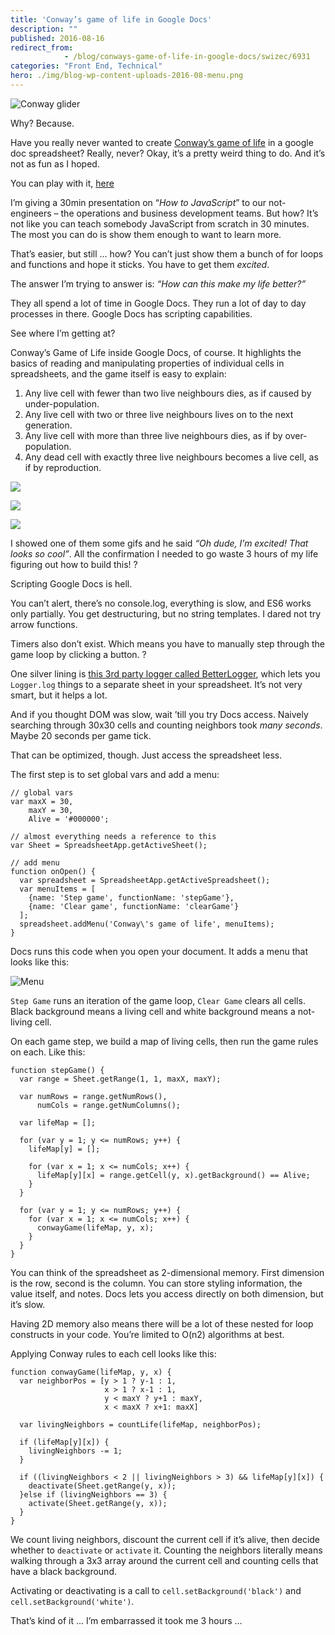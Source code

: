 ```yaml
---
title: 'Conway’s game of life in Google Docs'
description: ""
published: 2016-08-16
redirect_from: 
            - /blog/conways-game-of-life-in-google-docs/swizec/6931
categories: "Front End, Technical"
hero: ./img/blog-wp-content-uploads-2016-08-menu.png
---
```

![Conway glider](./img/blog-wp-content-uploads-2016-08-glider.gif)

Why? Because.

Have you really never wanted to create [Conway’s game of life](https://en.wikipedia.org/wiki/Conway%27s_Game_of_Life) in a google doc spreadsheet? Really, never? Okay, it’s a pretty weird thing to do. And it’s not as fun as I hoped.

You can play with it, [here](https://docs.google.com/spreadsheets/d/1k8mT9a-Fu8x1TkvjYGtrDng8vWQAnNf01nSFCaVwqO4/edit?usp=sharing)

I’m giving a 30min presentation on “_How to JavaScript_” to our not-engineers – the operations and business development teams. But how? It’s not like you can teach somebody JavaScript from scratch in 30 minutes. The most you can do is show them enough to want to learn more.

That’s easier, but still … how? You can’t just show them a bunch of for loops and functions and hope it sticks. You have to get them _excited_.

The answer I’m trying to answer is: _“How can this make my life better?”_

They all spend a lot of time in Google Docs. They run a lot of day to day processes in there. Google Docs has scripting capabilities.

See where I’m getting at?

Conway’s Game of Life inside Google Docs, of course. It highlights the basics of reading and manipulating properties of individual cells in spreadsheets, and the game itself is easy to explain:

1. Any live cell with fewer than two live neighbours dies, as if caused by under-population.
2. Any live cell with two or three live neighbours lives on to the next generation.
3. Any live cell with more than three live neighbours dies, as if by over-population.
4. Any dead cell with exactly three live neighbours becomes a live cell, as if by reproduction.

![](https://upload.wikimedia.org/wikipedia/commons/f/f2/Game_of_life_animated_glider.gif)

![](https://upload.wikimedia.org/wikipedia/commons/9/95/Game_of_life_blinker.gif)

![](https://upload.wikimedia.org/wikipedia/commons/0/07/Game_of_life_pulsar.gif)

I showed one of them some gifs and he said _“Oh dude, I’m excited! That looks so cool”_. All the confirmation I needed to go waste 3 hours of my life figuring out how to build this! ?

Scripting Google Docs is hell.

You can’t alert, there’s no console.log, everything is slow, and ES6 works only partially. You get destructuring, but no string templates. I dared not try arrow functions.

Timers also don’t exist. Which means you have to manually step through the game loop by clicking a button. ?

One silver lining is [this 3rd party logger called BetterLogger](https://github.com/peterherrmann/BetterLog), which lets you `Logger.log` things to a separate sheet in your spreadsheet. It’s not very smart, but it helps a lot.

And if you thought DOM was slow, wait ’till you try Docs access. Naively searching through 30x30 cells and counting neighbors took _many seconds_. Maybe 20 seconds per game tick.

That can be optimized, though. Just access the spreadsheet less.

The first step is to set global vars and add a menu:

```
// global vars
var maxX = 30,
    maxY = 30,
    Alive = '#000000';

// almost everything needs a reference to this
var Sheet = SpreadsheetApp.getActiveSheet();

// add menu
function onOpen() {
  var spreadsheet = SpreadsheetApp.getActiveSpreadsheet();
  var menuItems = [
    {name: 'Step game', functionName: 'stepGame'},
    {name: 'Clear game', functionName: 'clearGame'}
  ];
  spreadsheet.addMenu('Conway\'s game of life', menuItems);
}
```

Docs runs this code when you open your document. It adds a menu that looks like this:

![Menu](./img/blog-wp-content-uploads-2016-08-menu.png)

`Step Game` runs an iteration of the game loop, `Clear Game` clears all cells. Black background means a living cell and white background means a not-living cell.

On each game step, we build a map of living cells, then run the game rules on each. Like this:

```
function stepGame() {
  var range = Sheet.getRange(1, 1, maxX, maxY);
  
  var numRows = range.getNumRows(),
      numCols = range.getNumColumns();
  
  var lifeMap = [];
  
  for (var y = 1; y <= numRows; y++) {
    lifeMap[y] = [];
    
    for (var x = 1; x <= numCols; x++) {
      lifeMap[y][x] = range.getCell(y, x).getBackground() == Alive;
    }
  }
  
  for (var y = 1; y <= numRows; y++) {
    for (var x = 1; x <= numCols; x++) {
      conwayGame(lifeMap, y, x);
    }
  }
}
```

You can think of the spreadsheet as 2-dimensional memory. First dimension is the row, second is the column. You can store styling information, the value itself, and notes. Docs lets you access directly on both dimension, but it’s slow.

Having 2D memory also means there will be a lot of these nested for loop constructs in your code. You’re limited to O(n2) algorithms at best.

Applying Conway rules to each cell looks like this:

```
function conwayGame(lifeMap, y, x) {
  var neighborPos = [y > 1 ? y-1 : 1, 
                     x > 1 ? x-1 : 1, 
                     y < maxY ? y+1 : maxY, 
                     x < maxX ? x+1: maxX]
  
  var livingNeighbors = countLife(lifeMap, neighborPos);
  
  if (lifeMap[y][x]) {
    livingNeighbors -= 1;
  }
  
  if ((livingNeighbors < 2 || livingNeighbors > 3) && lifeMap[y][x]) {
    deactivate(Sheet.getRange(y, x));
  }else if (livingNeighbors == 3) {
    activate(Sheet.getRange(y, x));
  }
}
```

We count living neighbors, discount the current cell if it’s alive, then decide whether to `deactivate` or `activate` it. Counting the neighbors literally means walking through a 3x3 array around the current cell and counting cells that have a black background.

Activating or deactivating is a call to `cell.setBackground('black')` and `cell.setBackground('white')`.

That’s kind of it … I’m embarrassed it took me 3 hours …